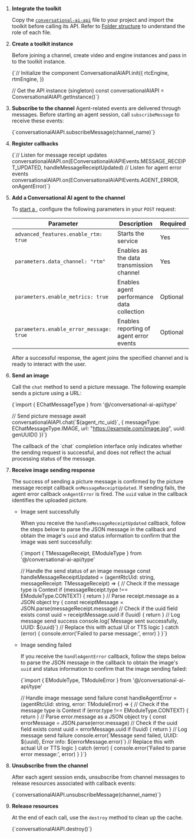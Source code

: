 
1. **Integrate the toolkit**

    Copy the [`conversational-ai-api`](https://github.com/AgoraIO-Community/Conversational-AI-Demo/tree/main/Web/Scenes/VoiceAgent/src/conversational-ai-api) file to your project and import the toolkit before calling its API. Refer to [Folder structure](#folder-structure) to understand the role of each file.

1. **Create a toolkit instance**

    Before joining a <Vg k="VSDK"/> channel, create video and <Vg k="SIG" /> engine instances and pass in to the toolkit instance.

    <CodeBlock language="js" showLineNumbers>
    {`// Initialize the component
    ConversationalAIAPI.init({
        rtcEngine,
        rtmEngine,
    })

    // Get the API instance (singleton)
    const conversationalAIAPI = ConversationalAIAPI.getInstance()`}
    </CodeBlock>

1. **Subscribe to the channel**
    Agent-related events are delivered through <Vg k="SIG" /> messages. Before starting an agent session, call `subscribeMessage` to receive these events:

    <CodeBlock language="ts" >
    {`conversationalAIAPI.subscribeMessage(channel_name)`}
    </CodeBlock>


1. **Register callbacks**

    <CodeBlock language="js" >
    {`// Listen for message receipt updates
    conversationalAIAPI.on(EConversationalAIAPIEvents.MESSAGE_RECEIPT_UPDATED, handleMessageReceiptUpdated)
    // Listen for agent error events
    conversationalAIAPI.on(EConversationalAIAPIEvents.AGENT_ERROR, onAgentError)`}
    </CodeBlock>

1. **Add a Conversational AI agent to the channel**

    To [start a <Vpd k="AGENT" />](/conversational-ai/rest-api/join), configure the following parameters in your `POST` request:

    | Parameter       | Description   | Required |
    | ----------------| ------------- | -------- |
    | `advanced_features.enable_rtm: true`    | Starts the <Vg k="SIG" /> service | Yes  |
    | `parameters.data_channel: "rtm"`  | Enables <Vg k="SIG" /> as the data transmission channel | Yes |
    | `parameters.enable_metrics: true`  | Enables agent performance data collection    | Optional |
    | `parameters.enable_error_message: true` | Enables reporting of agent error events  | Optional |

    After a successful response, the agent joins the specified <Vg k="VSDK"/> channel and is ready to interact with the user.

1. **Send an image**

    Call the `chat` method to send a picture message. The following example sends a picture using a URL:

    <CodeBlock language="js" showLineNumbers>
    {`import { EChatMessageType } from '@/conversational-ai-api/type'

    // Send picture message
    await conversationalAIAPI.chat(\`\${agent_rtc_uid}\`, {
            messageType: EChatMessageType.IMAGE,
            url: "https://example.com/image.jpg",
            uuid: genUUID()
            })`}
    </CodeBlock>

    <Admonition type="info">
    The callback of the `chat` completion interface only indicates whether the sending request is successful, and does not reflect the actual processing status of the message.
    </Admonition>

1. **Receive image sending response**

    The success of sending a picture message is confirmed by the picture message receipt callback `onMessageReceiptUpdated`. If sending fails, the agent error callback `onAgentError` is fired. The `uuid` value in the callback identifies the  uploaded picture.

    - Image sent successfully

        When you receive the `handleMessageReceiptUpdated` callback, follow the steps below to parse the JSON message in the callback and obtain the image's `uuid` and status information to confirm that the image was sent successfully:

        <CodeBlock language="js" showLineNumbers> 
        {`import { TMessageReceipt, EModuleType } from '@/conversational-ai-api/type'

        // Handle the send status of an image message
        const handleMessageReceiptUpdated = (agentRtcUid: string, messageReceipt: TMessageReceipt) => {
            // Check if the message type is Context
            if (messageReceipt.type !== EModuleType.CONTEXT) {
                return
            }
            // Parse receipt.message as a JSON object
            try {
                const receiptMessage = JSON.parse(messageReceipt.message)
                // Check if the uuid field exists
                const uuid = receiptMessage.uuid
                if (!uuid) {
                    return
                }
                // Log message send success
                console.log(\`Message sent successfully, UUID: \${uuid}\`) // Replace this with actual UI or TTS logic
            } catch (error) {
                console.error('Failed to parse message:', error)
            }
        }`}
        </CodeBlock>

    - Image sending failed

        If you receive the `handleAgentError` callback, follow the steps below to parse the JSON message in the callback to obtain the image's `uuid` and status information to confirm that the image sending failed:

        <CodeBlock language="js" showLineNumbers> 
        {`import { EModuleType, TModuleError } from '@/conversational-ai-api/type'

        // Handle image message send failure
        const handleAgentError = (agentRtcUid: string, error: TModuleError) => {
            // Check if the message type is Context
            if (error.type !== EModuleType.CONTEXT) {
                return
            }
            // Parse error.message as a JSON object
            try {
                const errorMessage = JSON.parse(error.message)
                // Check if the uuid field exists
                const uuid = errorMessage.uuid
                if (!uuid) {
                    return
                }
                // Log message send failure
                console.error(\`Message send failed, UUID: \${uuid}, Error info: \${errorMessage.error}\`) // Replace this with actual UI or TTS logic
            } catch (error) {
                console.error('Failed to parse error message:', error)
            }
        }`}
        </CodeBlock>

1. **Unsubscribe from the channel**

    After each agent session ends, unsubscribe from channel messages to release resources associated with callback events:

    <CodeBlock language="ts" >
    {`conversationalAIAPI.unsubscribeMessage(channel_name)`}
    </CodeBlock>

1. **Release resources**

    At the end of each call, use the `destroy` method to clean up the cache.

    <CodeBlock language="ts" >
    {`conversationalAIAPI.destroy()`}
    </CodeBlock>
